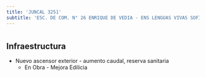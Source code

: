 ```yaml
---
title: 'JUNCAL 3251'
subtitle: 'ESC. DE COM. N° 26 ENRIQUE DE VEDIA - ENS LENGUAS VIVAS SOFIA DE SPANGENBERG - ESCUELA DE MAESTROS ([A] 04)'
---
```


#
## Infraestructura

* Nuevo ascensor exterior - aumento caudal, reserva sanitaria 
    + En Obra - Mejora Edilicia 



